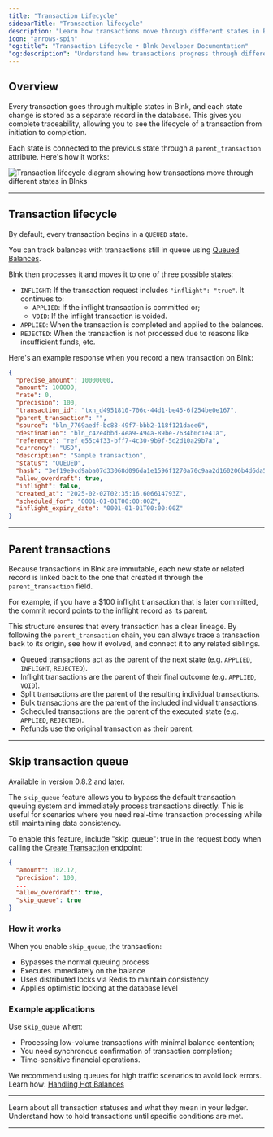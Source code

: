 ```yaml
---
title: "Transaction Lifecycle"
sidebarTitle: "Transaction lifecycle"
description: "Learn how transactions move through different states in Blnk."
icon: "arrows-spin"
"og:title": "Transaction Lifecycle • Blnk Developer Documentation"
"og:description": "Understand how transactions progress through different states in Blnk."
---
```



## Overview

Every transaction goes through multiple states in Blnk, and each state change is stored as a separate record in the database. This gives you complete traceability, allowing you to see the lifecycle of a transaction from initiation to completion. 

Each state is connected to the previous state through a `parent_transaction` attribute. Here's how it works:

<Frame caption="Transaction lifecycle flow showing how transactions progress from QUEUED to final states">
<img src="/images/blnk-transaction-lifecycle.png" alt="Transaction lifecycle diagram showing how transactions move through different states in Blnks" />
</Frame>

---

## Transaction lifecycle

By default, every transaction begins in a `QUEUED` state. 

<Tip>You can track balances with transactions still in queue using [Queued Balances](/balances/introduction#queued-balances).</Tip>

Blnk then processes it and moves it to one of three possible states:

* `INFLIGHT`: If the transaction request includes `"inflight": "true"`. It continues to:
    * `APPLIED`: If the inflight transaction is committed or;
    * `VOID`: If the inflight transaction is voided.
* `APPLIED`: When the transaction is completed and applied to the balances.
* `REJECTED`: When the transaction is not processed due to reasons like insufficient funds, etc.

Here's an example response when you record a new transaction on Blnk:

```json Example response {13}
{
  "precise_amount": 10000000,
  "amount": 100000,
  "rate": 0,
  "precision": 100,
  "transaction_id": "txn_d4951810-706c-44d1-be45-6f254be0e167",
  "parent_transaction": "",
  "source": "bln_7769aedf-bc88-49f7-bbb2-118f121daee6",
  "destination": "bln_c42e4bbd-4ea9-494a-89be-7634b0c1e41a",
  "reference": "ref_e55c4f33-bff7-4c30-9b9f-5d2d10a29b7a",
  "currency": "USD",
  "description": "Sample transaction",
  "status": "QUEUED",
  "hash": "3ef19e9cd9aba07d33068d096da1e1596f1270a70c9aa2d160206b4d6da553dc",
  "allow_overdraft": true,
  "inflight": false,
  "created_at": "2025-02-02T02:35:16.606614793Z",
  "scheduled_for": "0001-01-01T00:00:00Z",
  "inflight_expiry_date": "0001-01-01T00:00:00Z"
}
```

---

## Parent transactions

Because transactions in Blnk are immutable, each new state or related record is linked back to the one that created it through the `parent_transaction` field.

<Tip> For example, if you have a \$100 inflight transaction that is later committed, the commit record points to the inflight record as its parent. </Tip>

This structure ensures that every transaction has a clear lineage. By following the `parent_transaction` chain, you can always trace a transaction back to its origin, see how it evolved, and connect it to any related siblings.

- Queued transactions act as the parent of the next state (e.g. `APPLIED`, `INFLIGHT`, `REJECTED`).
- Inflight transactions are the parent of their final outcome (e.g. `APPLIED`, `VOID`).
- Split transactions are the parent of the resulting individual transactions.
- Bulk transactions are the parent of the included individual transactions.
- Scheduled transactions are the parent of the executed state (e.g. `APPLIED`, `REJECTED`).
- Refunds use the original transaction as their parent.

---

## Skip transaction queue

<Info>Available in version 0.8.2 and later.</Info>

The `skip_queue` feature allows you to bypass the default transaction queuing system and immediately process transactions directly. This is useful for scenarios where you need real-time transaction processing while still maintaining data consistency.

To enable this feature, include "skip_queue": true in the request body when calling the [Create Transaction](/reference/create-transaction.mdx) endpoint:

```json {6}
{
  "amount": 102.12,
  "precision": 100,
  ...
  "allow_overdraft": true,
  "skip_queue": true
}
```

### How it works

When you enable `skip_queue`, the transaction:

* Bypasses the normal queuing process
* Executes immediately on the balance
* Uses distributed locks via Redis to maintain consistency
* Applies optimistic locking at the database level

### Example applications

Use `skip_queue` when:

* Processing low-volume transactions with minimal balance contention;
* You need synchronous confirmation of transaction completion;
* Time-sensitive financial operations.

<Tip>We recommend using queues for high traffic scenarios to avoid lock errors. Learn how: [Handling Hot Balances](/guides/hot-balances#option-1-use-the-queue-recommended)</Tip>

---

<CardGroup>
  <Card title="Transaction statuses" iconType="duotone" icon="tag" href="/transactions/statuses">
    Learn about all transaction statuses and what they mean in your ledger.
  </Card>
  <Card title="Applying inflight" iconType="duotone" icon="plane" href="/transactions/inflight">
    Understand how to hold transactions until specific conditions are met.
  </Card>
</CardGroup>

---

<NeedHelp /> 